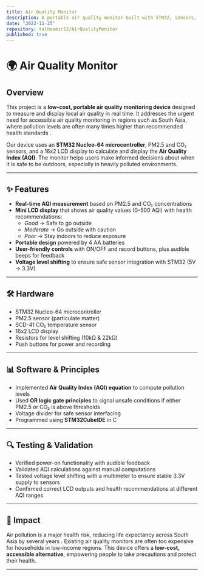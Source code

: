 ```yaml
---
title: Air Quality Monitor
description: A portable air quality monitor built with STM32, sensors, and an LCD display to measure PM2.5 and CO₂ levels. Designed to provide low-cost, real-time Air Quality Index (AQI) readings to help users make informed health decisions in polluted environments.
date: "2022-11-25"
repository: talhaamir12/AirQualityMonitor
published: true
---
```


# 🌍 Air Quality Monitor

## Overview
This project is a **low-cost, portable air quality monitoring device** designed to measure and display local air quality in real time. It addresses the urgent need for accessible air quality monitoring in regions such as South Asia, where pollution levels are often many times higher than recommended health standards . 

Our device uses an **STM32 Nucleo-64 microcontroller**, PM2.5 and CO₂ sensors, and a 16x2 LCD display to calculate and display the **Air Quality Index (AQI)**. The monitor helps users make informed decisions about when it is safe to be outdoors, especially in heavily polluted environments.

---

## ✨ Features
- **Real-time AQI measurement** based on PM2.5 and CO₂ concentrations  
- **Mini LCD display** that shows air quality values (0–500 AQI) with health recommendations:
  - *Good* → Safe to go outside  
  - *Moderate* → Go outside with caution  
  - *Poor* → Stay indoors to reduce exposure  
- **Portable design** powered by 4 AA batteries  
- **User-friendly controls** with ON/OFF and record buttons, plus audible beeps for feedback  
- **Voltage level shifting** to ensure safe sensor integration with STM32 (5V → 3.3V) 

---

## 🛠 Hardware
- STM32 Nucleo-64 microcontroller  
- PM2.5 sensor (particulate matter)  
- SCD-41 CO₂ temperature sensor  
- 16x2 LCD display  
- Resistors for level shifting (10kΩ & 22kΩ)  
- Push buttons for power and recording  

---

## 📊 Software & Principles
- Implemented **Air Quality Index (AQI) equation** to compute pollution levels   
- Used **OR logic gate principles** to signal unsafe conditions if either PM2.5 or CO₂ is above thresholds  
- Voltage divider for safe sensor interfacing  
- Programmed using **STM32CubeIDE** in C  

---

## 🔍 Testing & Validation
- Verified power-on functionality with audible feedback  
- Validated AQI calculations against manual computations  
- Tested voltage level shifting with a multimeter to ensure stable 3.3V supply to sensors  
- Confirmed correct LCD outputs and health recommendations at different AQI ranges  

---

## 🌱 Impact
Air pollution is a major health risk, reducing life expectancy across South Asia by several years . Existing air quality monitors are often too expensive for households in low-income regions. This device offers a **low-cost, accessible alternative**, empowering people to take precautions and protect their health.

---

